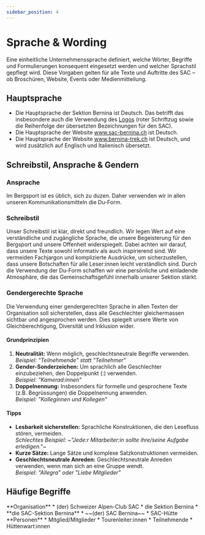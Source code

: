 ```yaml
---
sidebar_position: 4
---
```


# Sprache & Wording
Eine einheitliche Unternehmenssprache definiert, welche Wörter, Begriffe und Formulierungen konsequent eingesetzt werden und welcher Sprachstil gepflegt wird. Diese Vorgaben gelten für alle Texte und Auftritte des SAC – ob Broschüren, Website, Events oder Medienmitteilung.


## Hauptsprache
- Die Hauptsprache der Sektion Bernina ist Deutsch. Das betrifft das insbesondere auch die Verwendung des [Logos](./logo) (roter Schriftzug sowie die Reihenfolge der übersetzten Bezeichnungen für den SAC).
- Die Hauptsprache der Website www.sac-bernina.ch ist Deutsch. 
- Die Hauptsprache der Website www.bernina-trek.ch ist Deutsch, und wird zusätzlich auf Englisch und Italienisch übersetzt.


## Schreibstil, Ansprache & Gendern

### Ansprache
Im Bergsport ist es üblich, sich zu duzen. Daher verwenden wir in allen unseren Kommunikationsmitteln die Du-Form.

### Schreibstil
Unser Schreibstil ist klar, direkt und freundlich. Wir legen Wert auf eine verständliche und zugängliche Sprache, die unsere Begeisterung für den Bergsport und unsere Offenheit widerspiegelt. Dabei achten wir darauf, dass unsere Texte sowohl informativ als auch inspirierend sind. Wir vermeiden Fachjargon und komplizierte Ausdrücke, um sicherzustellen, dass unsere Botschaften für alle Leser:innen leicht verständlich sind. Durch die Verwendung der Du-Form schaffen wir eine persönliche und einladende Atmosphäre, die das Gemeinschaftsgefühl innerhalb unserer Sektion stärkt.

### Gendergerechte Sprache
Die Verwendung einer gendergerechten Sprache in allen Texten der Organisation soll sicherstellen, dass alle Geschlechter gleichermassen sichtbar und angesprochen werden. Dies spiegelt unsere Werte von Gleichberechtigung, Diversität und Inklusion wider.

#### Grundprinzipien
1. **Neutralität:** Wenn möglich, geschlechtsneutrale Begriffe verwenden.\
    *Beispiel: "Teilnehmende" statt "Teilnehmer"*
2. **Gender-Sonderzeichen:** Um sprachlich alle Geschlechter einzubeziehen, den Doppelpunkt (:) verwenden.\
    *Beispiel: "Kamerad:innen"*
3. **Doppelnennung:** Insbesonders für formelle und gesprochene Texte (z.B. Begrüssungen) die Doppelnennung anwenden.\
    *Beispiel: "Kolleginnen und Kollegen"*

#### Tipps
- **Lesbarkeit sicherstellen:** Sprachliche Konstruktionen, die den Lesefluss stören, vermeiden.\
    *Schlechtes Beispiel: ~"Jede:r Mitarbeiter:in sollte ihre/seine Aufgabe erledigen."~*
- **Kurze Sätze:** Lange Sätze und komplexe Satzkonstruktionen vermeiden.
- **Geschlechtsneutrale Anreden:** Geschlechtsneutrale Anreden verwenden, wenn man sich an eine Gruppe wendt.\
    *Beispiel: "Allegra" oder "Liebe Mitglieder"*


## Häufige Begriffe

<Columns> 
    <Column>
        **Organisation**
        * (der) Schweizer Alpen-Club SAC
        * die Sektion Bernina
        * **die SAC-Sektion Bernina**
        * ~~(der) SAC Bernina~~
        * SAC-Hütte
    </Column>
    <Column>
        **Personen**
        * Mitglied/Mitglieder
        * Tourenleiter:innen
        * Teilnehmende
        * Hüttenwart:innen
    </Column>
</Columns> 